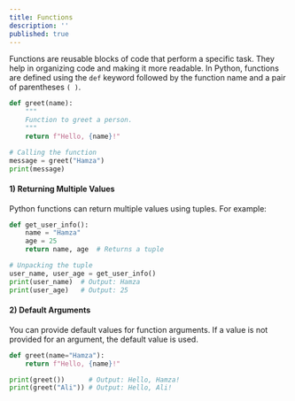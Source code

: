```yaml
---
title: Functions
description: ''
published: true
---
```


Functions are reusable blocks of code that perform a specific task. They help in organizing code and making it more readable. In Python, functions are defined using the `def` keyword followed by the function name and a pair of parentheses `( )`.

```python
def greet(name):
    """
    Function to greet a person.
    """
    return f"Hello, {name}!"

# Calling the function
message = greet("Hamza")
print(message)
```

#### 1) Returning Multiple Values

Python functions can return multiple values using tuples. For example:

```python
def get_user_info():
    name = "Hamza"
    age = 25
    return name, age  # Returns a tuple

# Unpacking the tuple
user_name, user_age = get_user_info()
print(user_name)  # Output: Hamza
print(user_age)   # Output: 25
```

#### 2) Default Arguments

You can provide default values for function arguments. If a value is not provided for an argument, the default value is used.

```python
def greet(name="Hamza"):
    return f"Hello, {name}!"

print(greet())      # Output: Hello, Hamza!
print(greet("Ali")) # Output: Hello, Ali!
```